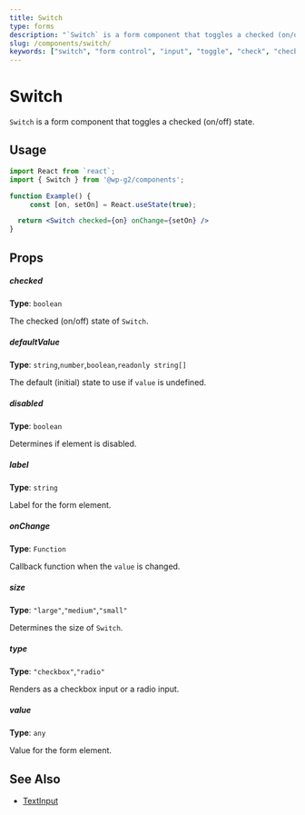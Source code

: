 ```yaml
---
title: Switch
type: forms
description: "`Switch` is a form component that toggles a checked (on/off) state."
slug: /components/switch/
keywords: ["switch", "form control", "input", "toggle", "check", "checbox"]
---
```


# Switch

`Switch` is a form component that toggles a checked (on/off) state.

<!-- props -->
<!-- Automatically Generated -->

## Usage

```jsx live
import React from `react`;
import { Switch } from '@wp-g2/components';

function Example() {
	 const [on, setOn] = React.useState(true);

  return <Switch checked={on} onChange={setOn} />
}
```

## Props

##### checked

**Type**: `boolean`

The checked (on/off) state of `Switch`.

##### defaultValue

**Type**: `string`,`number`,`boolean`,`readonly string[]`

The default (initial) state to use if `value` is undefined.

##### disabled

**Type**: `boolean`

Determines if element is disabled.

##### label

**Type**: `string`

Label for the form element.

##### onChange

**Type**: `Function`

Callback function when the `value` is changed.

##### size

**Type**: `"large"`,`"medium"`,`"small"`

Determines the size of `Switch`.

##### type

**Type**: `"checkbox"`,`"radio"`

Renders as a checkbox input or a radio input.

##### value

**Type**: `any`

Value for the form element.

<!-- /Automatically Generated -->
<!-- /props -->

## See Also

- [TextInput](/components/textinput/)